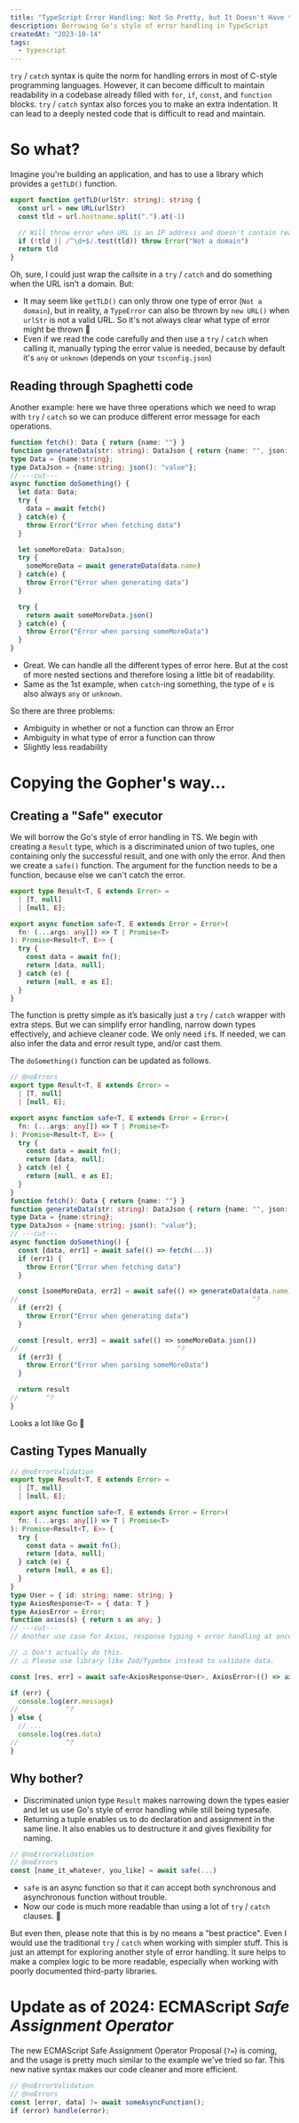 ```yaml
---
title: "TypeScript Error Handling: Not So Pretty, but It Doesn't Have to Be"
description: Borrowing Go's style of error handling in TypeScript
createdAt: "2023-10-14"
tags:
  - typescript
---
```


`try` / `catch` syntax is quite the norm for handling errors in most of C-style programming languages. However, it can become difficult to maintain readability in a codebase already filled with `for`, `if`, `const`, and `function` blocks. `try` / `catch` syntax also forces you to make an extra indentation. It can lead to a deeply nested code that is difficult to read and maintain.

# So what?

Imagine you're building an application, and has to use a library which provides a `getTLD()` function.

```ts title="node_modules/some-library/src/getTLD.ts"
export function getTLD(urlStr: string): string {
  const url = new URL(urlStr)
  const tld = url.hostname.split(".").at(-1)

  // Will throw error when URL is an IP address and doesn't contain real TLD
  if (!tld || /^\d+$/.test(tld)) throw Error("Not a domain")
  return tld
}
```

Oh, sure, I could just wrap the callsite in a `try` / `catch` and do something when the URL isn't a domain. But:

- It may seem like `getTLD()` can only throw one type of error (`Not a domain`), but in reality, a `TypeError` can also be thrown by `new URL()` when `urlStr` is not a valid URL. So it's not always clear what type of error might be thrown 🤷
- Even if we read the code carefully and then use a `try` / `catch` when calling it, manually typing the error value is needed, because by default it's `any` or `unknown` (depends on your `tsconfig.json`)

## Reading through Spaghetti code

Another example: here we have three operations which we need to wrap with `try` / `catch` so we can produce different error message for each operations.

```ts title="index.ts"
function fetch(): Data { return {name: ""} }
function generateData(str: string): DataJson { return {name: "", json: ()=> "value"} }
type Data = {name:string};
type DataJson = {name:string; json(): "value"};
// ---cut---
async function doSomething() {
  let data: Data;
  try {
    data = await fetch()
  } catch(e) {
    throw Error("Error when fetching data")
  }

  let someMoreData: DataJson;
  try {
    someMoreData = await generateData(data.name)
  } catch(e) {
    throw Error("Error when generating data")
  }

  try {
    return await someMoreData.json()
  } catch(e) {
    throw Error("Error when parsing someMoreData")
  }
}
```

- Great. We can handle all the different types of error here. But at the cost of more nested sections and therefore losing a little bit of readability.
- Same as the 1st example, when `catch`\-ing something, the type of `e` is also always `any` or `unknown`.

So there are three problems:
- Ambiguity in whether or not a function can throw an Error
- Ambiguity in what type of error a function can throw
- Slightly less readability

# Copying the Gopher's way...

## Creating a "Safe" executor

We will borrow the Go's style of error handling in TS. We begin with creating a `Result` type, which is a discriminated union of two tuples, one containing only the successful result, and one with only the error. And then we create a `safe()` function. The argument for the function needs to be a function, because else we can't catch the error.

```ts title="utils/safe.ts"
export type Result<T, E extends Error> =
  | [T, null]
  | [null, E];

export async function safe<T, E extends Error = Error>(
  fn: (...args: any[]) => T | Promise<T>
): Promise<Result<T, E>> {
  try {
    const data = await fn();
    return [data, null];
  } catch (e) {
    return [null, e as E];
  }
}
```

The function is pretty simple as it’s basically just a `try` / `catch` wrapper with extra steps. But we can simplify error handling, narrow down types effectively, and achieve cleaner code. We only need `if`s. If needed, we can also infer the data and error result type, and/or cast them.

The `doSomething()` function can be updated as follows.

```ts title="index.ts"
// @noErrors
export type Result<T, E extends Error> =
  | [T, null]
  | [null, E];

export async function safe<T, E extends Error = Error>(
  fn: (...args: any[]) => T | Promise<T>
): Promise<Result<T, E>> {
  try {
    const data = await fn();
    return [data, null];
  } catch (e) {
    return [null, e as E];
  }
}
function fetch(): Data { return {name: ""} }
function generateData(str: string): DataJson { return {name: "", json: ()=> "value"} }
type Data = {name:string};
type DataJson = {name:string; json(): "value"};
// ---cut---
async function doSomething() {
  const [data, err1] = await safe(() => fetch(...))
  if (err1) {
    throw Error("Error when fetching data")
  }

  const [someMoreData, err2] = await safe(() => generateData(data.name))
//                                                           ^?
  if (err2) {
    throw Error("Error when generating data")
  }

  const [result, err3] = await safe(() => someMoreData.json())
//                                        ^?
  if (err3) {
    throw Error("Error when parsing someMoreData")
  }

  return result
//       ^?
}
```

Looks a lot like Go 🦫

## Casting Types Manually

```ts title="fetch-data.ts"
// @noErrorValidation
export type Result<T, E extends Error> =
  | [T, null]
  | [null, E];

export async function safe<T, E extends Error = Error>(
  fn: (...args: any[]) => T | Promise<T>
): Promise<Result<T, E>> {
  try {
    const data = await fn();
    return [data, null];
  } catch (e) {
    return [null, e as E];
  }
}
type User = { id: string; name: string; }
type AxiosResponse<T> = { data: T }
type AxiosError = Error;
function axios(s) { return s as any; }
// ---cut---
// Another use case for Axios, response typing + error handling at once.

// ⚠️ Don't actually do this.
// ⚠️ Please use library like Zod/Typebox instead to validate data.

const [res, err] = await safe<AxiosResponse<User>, AxiosError>(() => axios("..."))

if (err) {
  console.log(err.message)
//            ^?
} else {
  // ...
  console.log(res.data)
//            ^?
}
```

## Why bother?

- Discriminated union type `Result` makes narrowing down the types easier and let us use Go's style of error handling while still being typesafe.
- Returning a tuple enables us to do declaration and assignment in the same line. It also enables us to destructure it and gives flexibility for naming.

```ts
// @noErrorValidation
// @noErrors
const [name_it_whatever, you_like] = await safe(...)
```

- `safe` is an async function so that it can accept both synchronous and asynchronous function without trouble.
- Now our code is much more readable than using a lot of `try` / `catch` clauses. 🥳

But even then, please note that this is by no means a "best practice". Even I would use the traditional `try` / `catch` when working with simpler stuff. This is just an attempt for exploring another style of error handling. It sure helps to make a complex logic to be more readable, especially when working with poorly documented third-party libraries.

# Update as of 2024: ECMAScript *Safe Assignment Operator*

The new ECMAScript Safe Assignment Operator Proposal (`?=`) is coming, and the usage is pretty much similar to the example we've tried so far. This new native syntax makes our code cleaner and more efficient.

```ts
// @noErrorValidation
// @noErrors
const [error, data] ?= await someAsyncFunction();
if (error) handle(error);
```
